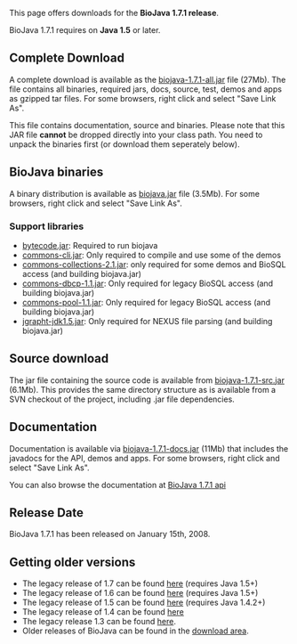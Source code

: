 This page offers downloads for the <b>BioJava 1.7.1 release</b>. 

BioJava 1.7.1 requires on <b>Java 1.5</b> or later. 

== Complete Download ==
A complete download is available as the [http://www.biojava.org/download/bj171/all/biojava-1.7.1-all.jar biojava-1.7.1-all.jar] file (27Mb). The file contains all binaries, required jars, docs, source, test, demos and apps as gzipped tar files. For some browsers, right click and select "Save Link As".

This file contains documentation, source and binaries. Please note that this JAR file <b>cannot</b> be dropped directly into your class path. You need to unpack the binaries first (or download them seperately below).

== BioJava binaries ==

A  binary distribution is available as [http://www.biojava.org/download/bj171/bin/biojava.jar biojava.jar] file (3.5Mb). For some browsers, right click and select "Save Link As".

=== Support libraries ===

*  [http://www.biojava.org/download/bj171/support-jars/bytecode.jar bytecode.jar]: Required to run biojava
*  [http://www.biojava.org/download/bj171/support-jars/commons-cli.jar commons-cli.jar]: Only required to compile and use some of the demos
*  [http://www.biojava.org/download/bj171/support-jars/commons-collections-2.1.jar commons-collections-2.1.jar]: only required for some demos and BioSQL access (and building biojava.jar)
*  [http://www.biojava.org/download/bj171/support-jars/commons-dbcp-1.1.jar commons-dbcp-1.1.jar]: Only required for legacy BioSQL access (and building biojava.jar)
*  [http://www.biojava.org/download/bj171/support-jars/commons-pool-1.1.jar commons-pool-1.1.jar]: Only required for legacy BioSQL access (and building biojava.jar)
*  [http://www.biojava.org/download/bj171/support-jars/jgrapht-jdk1.5.jar jgrapht-jdk1.5.jar]: Only required for NEXUS file parsing (and building biojava.jar)

== Source download ==

The jar file containing the source code is available from [http://www.biojava.org/download/bj171/src/biojava-1.7.1-src.jar biojava-1.7.1-src.jar] (6.1Mb). This provides the same directory structure as is available from a SVN checkout of the project, including .jar file dependencies.

== Documentation ==

Documentation is available via [http://www.biojava.org/download/bj171/doc/biojava-1.7.1-docs.jar biojava-1.7.1-docs.jar] (11Mb) that includes the javadocs for the API, demos and apps. For some browsers, right click and select "Save Link As".

You can also browse the documentation at [http://www.biojava.org/docs/api171/ BioJava 1.7.1 api]

==Release Date==
BioJava 1.7.1 has been released on January 15th, 2008.

== Getting older versions ==

* The legacy release of 1.7 can be found [[BioJava:Download 1.7|here]] (requires Java 1.5+)
* The legacy release of 1.6 can be found [[BioJava:Download 1.6|here]] (requires Java 1.5+)
* The legacy release of 1.5 can be found [[BioJava:Download 1.5|here]] (requires Java 1.4.2+)
* The legacy release of 1.4 can be found [[BioJava:Download 1.4|here]]
* The legacy release 1.3 can be found [[BioJava:Download 1.3|here]].
* Older releases of BioJava can be found in the [http://www.biojava.org/download/ download area].